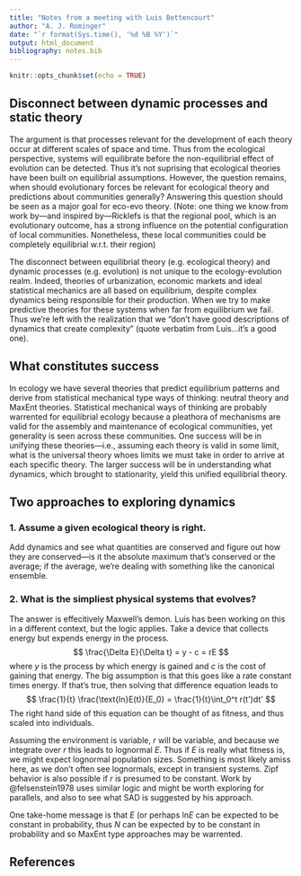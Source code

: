 ```yaml
---
title: "Notes from a meeting with Luis Bettencourt"
author: "A. J. Rominger"
date: "`r format(Sys.time(), '%d %B %Y')`"
output: html_document
bibliography: notes.bib
---
```


```r
knitr::opts_chunk$set(echo = TRUE)
```

## Disconnect between dynamic processes and static theory

The argument is that processes relevant for the development of each theory occur at different scales of space and time.  Thus from the ecological perspective, systems will equilibrate before the non-equilibrial effect of evolution can be detected.  Thus it's not suprising that ecological theories have been built on equilibrial assumptions.  However, the question remains, when should evolutionary forces be relevant for ecological theory and predictions about communities generally?  Answering this question should be seen as a major goal for eco-evo theory. (Note: one thing we know from work by---and inspired by---Ricklefs is that the regional pool, which is an evolutionary outcome, has a strong influence on the potential configuration of local communities. Nonetheless, these local communities could be completely equilibrial w.r.t. their region)

The disconnect between equilibrial theory (e.g. ecological theory) and dynamic processes (e.g. evolution) is not unique to the ecology-evolution realm.  Indeed, theories of urbanization, economic markets and ideal statistical mechanics are all based on equilibrium, despite complex dynamics being responsible for their production.  When we try to make predictive theories for these systems when far from equilibrium we fail.  Thus we're left with the realization that we "don't have good descriptions of dynamics that create complexity" (quote verbatim from Luis...it's a good one).

## What constitutes success

In ecology we have several theories that predict equilibrium patterns and derive from statistical mechanical type ways of thinking: neutral theory and MaxEnt theories.  Statistical mechanical ways of thinking are probably warrented for equilibrial ecology because a pleathora of mechanisms are valid for the assembly and maintenance of ecological communities, yet generality is seen across these communities.  One success will be in unifying these theories---i.e., assuming each theory is valid in some limit, what is the universal theory whoes limits we must take in order to arrive at each specific theory.  The larger success will be in understanding what dynamics, which brought to stationarity, yield this unified equilibrial theory.


## Two approaches to exploring dynamics

### 1. Assume a given ecological theory is right.  

Add dynamics and see what quantities are conserved and figure out how they are conserved---is it the absolute maximum that's conserved or the average; if the average, we're dealing with something like the canonical ensemble.

### 2. What is the simpliest physical systems that evolves?

The answer is effecitively Maxwell's demon.  Luis has been working on this in a different context, but the logic applies.  Take a device that collects energy but expends energy in the process.
$$
\frac{\Delta E}{\Delta t} = y - c = rE
$$
where $y$ is the process by which energy is gained and $c$ is the cost of gaining that energy.  The big assumption is that this goes like a rate constant times energy.  If that's true, then solving that difference equation leads to 
$$
\frac{1}{t} \frac{\text{ln}E(t)}{E_0} = \frac{1}{t}\int_0^t r(t')dt'
$$
The right hand side of this equation can be thought of as fitness, and thus scaled into individuals.  

Assuming the environment is variable, $r$ will be variable, and because we integrate over $r$ this leads to lognormal $E$.  Thus if $E$ is really what fitness is, we might expect lognormal population sizes.  Something is most likely amiss here, as we don't often see lognormals, except in transient systems.  Zipf behavior is also possible if $r$ is presumed to be constant.  Work by @felsenstein1978 uses similar logic and might be worth exploring for parallels, and also to see what SAD is suggested by his approach.

One take-home message is that $E$ (or perhaps $\text{ln}E$ can be expected to be constant in probability, thus $N$ can be expected by to be constant in probability and so MaxEnt type approaches may be warrented.

## References

